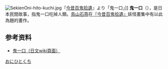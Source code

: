 [[File:SekienOni-hito-kuchi.jpg|right]]『[[今昔百鬼拾遺|今昔百鬼拾遺]]』より「鬼一口」]]
'''鬼一口'''（{{Lang|ja|おにひとくち}}），是日本民間故事，指鬼一口吃掉人類。[[鳥山石燕|鳥山石燕]]在[[『今昔百鬼拾遺』|『今昔百鬼拾遺』]]妖怪畫集中有以此為題的畫作。

{{fact|鬼一口象徵的是包容一切，但要是有人惹火祂，祂會一口將其吞掉。}}

==参考资料==
*[http://ja.wikipedia.org/wiki/%E9%AC%BC%E4%B8%80%E5%8F%A3 鬼一口（日文wiki頁面）]
[[Category:鬼_(日本)|おにひとくち]]